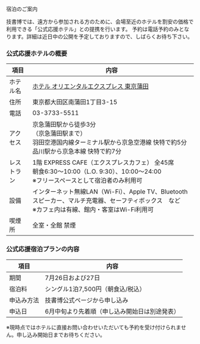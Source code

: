

<SEO title="宿泊のご案内"/>

<SectionHeader text="TICKET" pageHeader>
宿泊のご案内
</SectionHeader>

<MdxContainer>

技書博では、遠方から参加される方のために、会場至近のホテルを割安の価格で利用できる「公式応援ホテル」との提携を行います。
予約は電話予約のみとなります。詳細は近日中の公開を予定しておりますので、しばらくお待ち下さい。

### 公式応援ホテルの概要

項目 | 内容
-----|------
ホテル名 | [ホテル オリエンタルエクスプレス 東京蒲田](https://tokyokamata.hotelorientalexpress.com/)
住所 | 東京都大田区南蒲田1丁目3-15
電話 | 03-3733-5511
アクセス | 京急蒲田駅から徒歩3分<br />（京急蒲田駅まで）<br />羽田空港国内線ターミナル駅から京急空港線 快特で約5分<br />品川駅から京急本線 快特で約7分
レストラン | 1階 EXPRESS CAFE（エクスプレスカフェ） 全45席<br />朝食6:30～10:00（L.O. 9:30）、10:00～24:00<br />※フリースペースとして宿泊者のみ利用可
設備 | インターネット無線LAN（Wi-Fi）、Apple TV、Bluetoothスピーカー、マルチ充電器、セーフティボックス　など<br />※カフェ内は有線、館内・客室はWi-Fi利用可
喫煙所 | 全室・全館 禁煙

### 公式応援宿泊プランの内容

項目 | 内容
-----|------
期間 | 7月26日および27日
宿泊料 | シングル1泊7,500円（朝食込/税込）
申込み方法 | 技書博公式ページから申し込み
申込日 | 6月中旬より先着順（申し込み開始日は別途発表）

※現時点ではホテルに直接お問い合わせいただいても予約を受け付けられません。申し込み開始日までお待ちください。

</MdxContainer>
